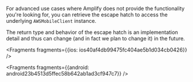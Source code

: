 For advanced use cases where Amplify does not provide the functionality you're looking for,
you can retrieve the escape hatch to access the underlying `AWSMobileClient` instance.

<Callout>
The return type and behavior of the escape hatch is an implementation detail and thus can change (and in fact we plan to change it) in the future.
</Callout>




<Fragments fragments={{ios: ios40af4db99475fc404ae5b1d034cb0426}} />



<Fragments fragments={{android: android23b4513d5ffec58b642ab1ad3cf947c7}} />